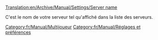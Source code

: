 [[Translation:en/Archive/Manual/Settings/Server name]]


C'est le nom de votre serveur tel qu'affiché dans la liste des serveurs.

[[Category:fr/Manual/Multijoueur]]
[[Category:fr/Manual/Réglages et préférences]]

{{fr/Amorce}}
